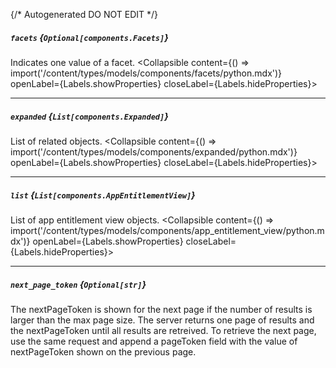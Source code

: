 {/* Autogenerated DO NOT EDIT  */}

##### `facets` *{`Optional[components.Facets]`}*
Indicates one value of a facet.
<Collapsible content={() => import('/content/types/models/components/facets/python.mdx')} openLabel={Labels.showProperties} closeLabel={Labels.hideProperties}>
</Collapsible>

---
##### `expanded` *{`List[components.Expanded]`}*
List of related objects.
<Collapsible content={() => import('/content/types/models/components/expanded/python.mdx')} openLabel={Labels.showProperties} closeLabel={Labels.hideProperties}>
</Collapsible>

---
##### `list` *{`List[components.AppEntitlementView]`}*
List of app entitlement view objects.
<Collapsible content={() => import('/content/types/models/components/app_entitlement_view/python.mdx')} openLabel={Labels.showProperties} closeLabel={Labels.hideProperties}>
</Collapsible>

---
##### `next_page_token` *{`Optional[str]`}*
The nextPageToken is shown for the next page if the number of results is larger than the max page size. The server returns one page of results and the nextPageToken until all results are retreived. To retrieve the next page, use the same request and append a pageToken field with the value of nextPageToken shown on the previous page.


